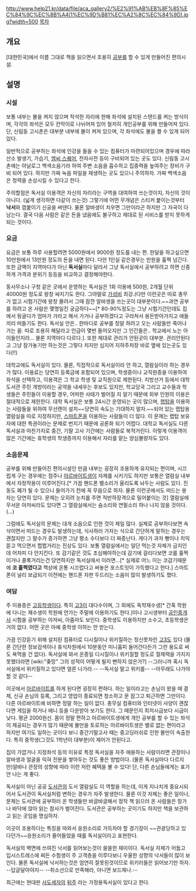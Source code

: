 http://www.help21.kr/data/file/aca_gallery2/%E2%91%AB%EB%8F%85%EC%84%9C%EC%8B%A4(1%EC%9D%B81%EC%A2%8C%EC%84%9D).jpg?width=500
[[목차]]

== 개요 ==
[대한민국]에서 이름 그대로 책을 읽으면서 조용히 [[공부]]를 할 수 있게 만들어진 편의시설.
== 설명 ==
=== 시설 ===
보통 내부는 불을 켜지 않으며 착석한 자리에 한해 좌석에 설치된 스탠드를 켜는 방식이며, 각각의 좌석은 모두 칸막이로 나뉘어져 있어 철저히 개인공부를 위해 만들어져 있다. 단, 신림동 고시촌은 대부분 내부에 불이 켜져 있으며, 각 좌석에도 불을 켤 수 있게 되어 있다.

일반적으로 공부하는 좌석에 인강을 들을 수 있는 컴퓨터가 마련되어있으며 경우에 따라 산소 발생기, 가습기, [[엠씨 스퀘어]], 전자사전 등이 구비되어 있는 곳도 있다. 신림동 고시촌에는 아날로그 백색소음기라 하여 주변 소음을 흡수하고 집중력을 높여주는 장비가 구비 되어 있다. 하지만 가짜 녹음 파일을 재생하는 곳도 있으니 주의하자. 가짜 백색소음은 청력을 손상시킬 수 있다고 한다. 

주의할점은 독서실 이용객은 자신의 자리라는 구역을 대여하여 쓰는것이지, 자신의 것이 아니다. (넓게 생각하면 다같이 쓰는것) 그렇기에 어떤 무개념은 스티커 붙이는것부터 '''낙서'''와 껌붙이기 신공을 써댄다. 물론 알바생이 치우면 그만이라곤 하지만 그 자국이 다 남는다. 결국 다음 사람은 같은 돈을 냈음에도 불구하고 제대로 된 서비스를 받지 못하게 되는 것이다. 
=== 요금 ===
요금은 보통 하루 사용할려면 5000원에서 9000원 정도를 내는 편. 한달을 하고싶으면 10만원에서 13만원 정도의 돈을 내면 된다. 다만 1인실 같은경우는 만원을 훌쩍 넘긴다. 또한 금액이 지역마다가 아닌 '''독서실'''마다 달라서 그냥 독서실에서 공부하려고 하면 신중하게 가격과 분위기 등등을 비교하고 결정해야한다.

동사무소나 구청 같은 곳에서 운영하는 독서실은 1회 이용에 500원, 2개월 단위 40000원 정도로 왕창 싸지기도 한다. 그야말로 [[가성비]] 최강.(다만 이런곳은 따로 총무가 없고 시험기간에 왕창 몰려서 그때 잠깐 알바생을 쓰는곳이 대부분이다.~~과연 공부를 하려고 온 사람은 몇명일진 궁금하다~~[* 80-90%정도는 그냥 시험기간인데도 집에서 뒹굴다가 엄마가 가라고 해서 가거나 공부하겠다고 구라쳐서 용돈받아가지고 애들끼리 떠들기도 한다. 독서실 안은.. 한마디로 공부를 정말 하려고 오는 사람들만 죽어나가는 꼴. 따로 조용히 해달라고 언급이 몇번 들어오지만 그 인간들은.. 학교에서 노는 아이들인지라... 물론 지역마다 다르다.]. 또한 제대로 관리가 안된곳이 대부분. 관리안된다고 그냥 잠가놓기만 하는것은 그렇다 치지만 심지어 지하주차장 바로 옆에 있는곳도 있다(!!) 

대학교에도 독서실이 있다. 물론, 직접적으로 독서실이라 안 하고, 열람실이라 하는 경우가 많다. 이용료는 당연히 등록금에 포함되어 있으며, 학생증이나 교직원증을 이용하여 좌석을 선택하고, 이용객은 그 학교 학생 및 교직원으로 제한된다. 지방선거 등에서 대학 도서관 주민 개방이라는 공약을 내세우는 후보도 있지만, 학교당국 그리고 교수들과 학생들은 주민들이 이용할 경우, 어떠한  사태가 벌어질 지 알기 때문에 외부 인원의 이용은 절대적으로 제한한다. 대학 독서실은 보통 24시간 운영되는 곳이 많으며, [[랩탑]]을 이용하는 사람들을 위하여 무선랜이 설치~~당연히 속도는 기대하지 말자.~~되어 있는 랩탑용 열람실을 따로 지정하지만, [[스마트폰]]을 이용하는 사람들이 더 많다. 이 문제는 랩탑 보유자에 대한 특권이라는 문제로 번지기 때문에 공론화 되기 어렵다. 대학교 독서실도 다른 독서실과 마찬가지로 중간, 기말 고사 기간에는 사람들로 북적거린다. 이렇게 이용객이 많은 기간에는 휴학생의 학생증까지 이용해서 자리를 맡는 양심불량자도 있다. 

=== 소음문제 ===
공부를 위해 만들어진 편의시설인 만큼 내부는 굉장히 조용하게 유지되는 편이며, 시끄럽게 구는 경우에는 점주나 [[아르바이트]]생이 자제를 시키기도 하지만 보통은 열람실 내부에서 자정작용이 이루어진다.[* 가끔 핸드폰 벨소리가 울리도록 놔두는 사람도 있다. 진동도 폐가 될 수 있으니 들어가기 전에 꼭 무음으로 하자. 물론 이런곳에서도 떠드는 용자는 당연히 있다. 문제는 오히려 눈치를 주면 적반하장격으로 밀어붙이는 것] 열람실에 무서운 아저씨라도 있다면 그 열람실에서는 숨소리와 연필소리 하나 나지 않을 것이다.(…)

그럼에도 독서실의 문제는 대개 소음으로 인한 것이 제일 많다. 실제로 공부하다보면 속삭이면서 떠드는 경우도 발생하는데, 식사하러 가자는 식으로 간단하게 말하는 경우는 괜찮지만 그 말수가 증가하면 그냥 평소 수다보다 더 짜증난다. 게다가 과자 빵이나 치익 뜯고 먹으면서 쩝쩝거리는 진상도 있다. 보통 열람실에서는 일단 먹는것 자체가 금지인데 어차피 다 안지킨다. 또 감기같은 것도 조심해야하는데 감기에 걸리다보면 코를 훌쩍이거나 콜록거리는건 당연하지만 독서실에서 이러면...[* 실제로 어느 이는 코감기때문에 '''코 훌쩍였다고''' 책상에 온통 시끄럽다고 써놓은 포스트잇이 가득했다고 한다.]
스마트폰이 널리 보급되기 이전에는 핸드폰 자판 두드리는 소음이 많이 발생하기도 했다.

=== 여담 ===
주 이용층은 [[고등학생]]이다. 특히 [[고3]]이 대다수이며, 그 외에도 독학재수생[* 간혹 학원에 다니는 재수생이 학원에 안가는 주말에 이용하기도 한다.]이나 고시생부터 [[공인중개사]] 시험을 공부하는 아저씨, 아줌마도 보인다. 중학생도 이용하지만 소수고, 초등학생은 거의 없다. 어떤 곳은 아예 중학생 이하는 안 받는다.

가끔 인강듣기 위해 설치된 컴퓨터로 디시질이나 위키질하는 정신못차린 [[고3]]도 있다 (물론 간단한 정보검색이나 휴식차원에서 10분동안 미니홈피 들어간다든가 그런 용도로 써도 욕먹을 건 없다). 독서실에 와서 온종일 디시질이나 위키질할 정도로 절제력을 가지지 못했더라면 [wiki:"좆망" 그의 성적이 어떻게 될지 뻔하지 않은가?] --그러니까 혹시 독서실에서 위키질하고 있다면 얼른 나가라.-- --독서실 말고 위키를-- --아무래도 나가야 할 것 같다--

이곳에서 [[아르바이트]]를 하게 된다면 굉장히 편하다. 하는 일이라고는 손님이 왔을 때 결제, 신규 손님의 등록, 그리고 영업이 종료되면 청소하고 문 잠그고 퇴근하면 그만이다. 다른 아르바이트에 비하면 정말 하는 일이 없다. 총무실 컴퓨터와 인터넷이 사양이 괜찮다면 게임을 하거나 애니 등을 다운받아 보기도 한다. 그 때문인지 최저시급보다 시급이 낮다. 평균 2000원선. 몸이 정말 편하고 아르바이트생에게 개인 공부를 할 수 있는 좌석이 제공되는 경우가 많기 때문에 불만을 토로하는 아르바이트생은 별로 없는 편이라고 하지만 여기도 일하는 곳이다 보니 중간기말고사 때는 중고딩러쉬로 인한 불만이 속출한다. 특히 중학생(그것도 1학년이 대부분)이 제어가 안된다고.

집이 가깝거나 지정좌석 등의 이유로 특정 독서실을 자주 애용하는 사람이라면 관장이나 알바생과 얼굴을 익혀 친분을 쌓아두는 것도 좋은 방법이다. (물론 독서실마다 다르지만)알바나 관장의 성향에 따라 이런 저런 혜택을 볼 수 있다! 단, 다른 손님들에게는 표가 안 나는 게 좋다. 

독서실이 아닌 공공 [[도서관]]의 도서 열람실도 이 역할을 하는데, 이게 지나치게 중요시되어서 도서관이 독서실처럼 변하는 경우가 자주 발생한다. 물론 이것 자체는 좋은 일이나, 문제는 도서관에 공부하러 온 학생들만 바글바글해서 정작 책 읽으러 온 사람들은 창가나 바닥에 앉아 읽는 참사가 벌어진다. 도서관은 공부하는 곳이기도 하지만 책을 보관하고 읽는 곳임을 명심하자.

이곳이 조용하다는 특징을 따와서 응원소리로 가득차야 할 경기장이 ~~관광당하고 있다던가~~응원소리가 줄어들었을 때를 독서실이라고 표현한다. 

독서실의 벽면에 쓰여진 낙서를 읽어보는것이 쏠쏠한 재미이다. 독서실 자체가 어둡고 입시스트레스에 찌든 수험생이 주 고객층을 이루다보니 우울한 성향의 낙서들이 많이 보인다. 물론 독서실에 낙서하는것은 엄연히 잘못된것이므로 위키러들은 읽어보기만 하자. --답글달아야지-- --취소선으로 만족해라, 아니면 보드체나.--

최근에는 현대판 [[사도세자]]의 [[뒤주]] 라는 가정용독서실이 있다고 한다.
